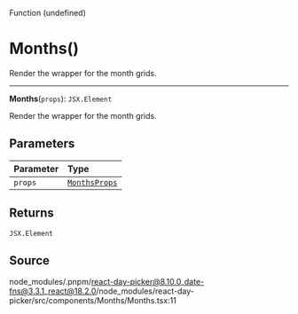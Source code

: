 <SectionTitle>Function (undefined)</SectionTitle>

# Months()

<Description>
Render the wrapper for the month grids.
</Description>

---

<a id="undefined" name="undefined"></a>

<SignatureMemberIdentifier>**Months**(`props`): `JSX.Element`</SignatureMemberIdentifier>

Render the wrapper for the month grids.

## Parameters

| Parameter | Type |
| :------ | :------ |
| `props` | [`MonthsProps`](/api/main/type-aliases/MonthsProps.md) |

## Returns

`JSX.Element`

## Source

node\_modules/.pnpm/react-day-picker@8.10.0\_date-fns@3.3.1\_react@18.2.0/node\_modules/react-day-picker/src/components/Months/Months.tsx:11

